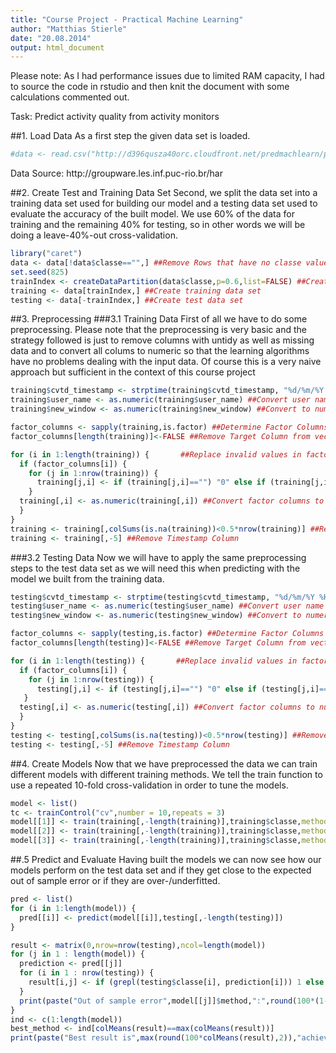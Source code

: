 ```yaml
---
title: "Course Project - Practical Machine Learning"
author: "Matthias Stierle"
date: "20.08.2014"
output: html_document
---
```

Please note: As I had performance issues due to limited RAM capacity, I had to source the code in rstudio and then knit the document with some calculations commented out.

Task: Predict activity quality from activity monitors

##1. Load Data
As a first step the given data set is loaded.

```r
#data <- read.csv("http://d396qusza40orc.cloudfront.net/predmachlearn/pml-training.csv")
```
Data Source:  http://groupware.les.inf.puc-rio.br/har

##2. Create Test and Training Data Set
Second, we split the data set into a training data set used for building our model and a testing data set used to evaluate the accuracy of the built model. We use 60% of the data for training and the remaining 40% for testing, so in other words we will be doing a leave-40%-out cross-validation.

```r
library("caret")
data <- data[!data$classe=="",] ##Remove Rows that have no classe value
set.seed(825)
trainIndex <- createDataPartition(data$classe,p=0.6,list=FALSE) ##Create split vector
training <- data[trainIndex,] ##Create training data set
testing <- data[-trainIndex,] ##Create test data set
``` 

##3. Preprocessing
###3.1 Training Data
First of all we have to do some preprocessing. Please note that the preprocessing is very basic and the strategy followed is just to remove columns with untidy as well as missing data and to convert all colums to numeric so that the learning algorithms have no problems dealing with the input data.
Of course this is a very naive approach but sufficient in the context of this course project

```r
training$cvtd_timestamp <- strptime(training$cvtd_timestamp, "%d/%m/%Y %H:%M") ##Convert to timestamp
training$user_name <- as.numeric(training$user_name) ##Convert user name to numeric
training$new_window <- as.numeric(training$new_window) ##Convert to numeric

factor_columns <- sapply(training,is.factor) ##Determine Factor Columns
factor_columns[length(training)]<-FALSE ##Remove Target Column from vector

for (i in 1:length(training)) {       ##Replace invalid values in factor columns
  if (factor_columns[i]) {
    for (j in 1:nrow(training)) {
      training[j,i] <- if (training[j,i]=="") "0" else if (training[j,i]=="#DIV/0!") "0" else training[j,i]
    }
  training[,i] <- as.numeric(training[,i]) ##Convert factor columns to numeric
  }
}
training <- training[,colSums(is.na(training))<0.5*nrow(training)] ##Remove Columns with too many NAs
training <- training[,-5] ##Remove Timestamp Column
``` 

###3.2 Testing Data
Now we will have to apply the same preprocessing steps to the test data set as we will need this when predicting with the model we built from the training data.

```r
testing$cvtd_timestamp <- strptime(testing$cvtd_timestamp, "%d/%m/%Y %H:%M") ##Convert to timestamp
testing$user_name <- as.numeric(testing$user_name) ##Convert user name to numeric
testing$new_window <- as.numeric(testing$new_window) ##Convert to numeric

factor_columns <- sapply(testing,is.factor) ##Determine Factor Columns
factor_columns[length(testing)]<-FALSE ##Remove Target Column from vector

for (i in 1:length(testing)) {       ##Replace invalid values in factor columns
  if (factor_columns[i]) {
    for (j in 1:nrow(testing)) {
      testing[j,i] <- if (testing[j,i]=="") "0" else if (testing[j,i]=="#DIV/0!") "0" else testing[j,i]
   }
  testing[,i] <- as.numeric(testing[,i]) ##Convert factor columns to numeric
  }
}
testing <- testing[,colSums(is.na(testing))<0.5*nrow(testing)] ##Remove Columns with too many NAs
testing <- testing[,-5] ##Remove Timestamp Column
``` 

##4. Create Models
Now that we have preprocessed the data we can train different models with different training methods. We tell the train function to use a repeated 10-fold cross-validation in order to tune the models.

```r
model <- list()
tc <- trainControl("cv",number = 10,repeats = 3)
model[[1]] <- train(training[,-length(training)],training$classe,method="gbm",preProcess = c("center", "scale"),trControl=tc)
model[[2]] <- train(training[,-length(training)],training$classe,method="kknn",preProcess = c("center", "scale"),trControl=tc)
model[[3]] <- train(training[,-length(training)],training$classe,method="treebag",preProcess = c("center", "scale"),trControl=tc)
``` 



##.5 Predict and Evaluate
Having built the models we can now see how our models perform on the test data set and if they get close to the expected out of sample error or if they are over-/underfitted.

```r
pred <- list()
for (i in 1:length(model)) {
  pred[[i]] <- predict(model[[i]],testing[,-length(testing)])
}

result <- matrix(0,nrow=nrow(testing),ncol=length(model))
for (j in 1 : length(model)) {
  prediction <- pred[[j]]
  for (i in 1 : nrow(testing)) {
    result[i,j] <- if (grepl(testing$classe[i], prediction[i])) 1 else 0
  }
  print(paste("Out of sample error",model[[j]]$method,":",round(100*(1-mean(result[,j])),2),"%"))
}
ind <- c(1:length(model))
best_method <- ind[colMeans(result)==max(colMeans(result))]
print(paste("Best result is",max(round(100*colMeans(result),2)),"achieved by training method",model[[best_method]]$method))

``` 

